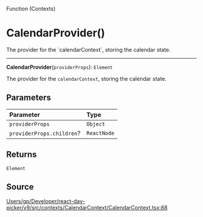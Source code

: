 <SectionTitle>Function (Contexts)</SectionTitle>

# CalendarProvider()

<Description>
The provider for the `calendarContext`, storing the calendar state.
</Description>

---

<a id="undefined" name="undefined"></a>

<SignatureMemberIdentifier>**CalendarProvider**(`providerProps`): `Element`</SignatureMemberIdentifier>

The provider for the `calendarContext`, storing the calendar state.

## Parameters

| Parameter | Type |
| :------ | :------ |
| `providerProps` | `Object` |
| `providerProps.children`? | `ReactNode` |

## Returns

`Element`

## Source

[Users/gp/Developer/react-day-picker/v9/src/contexts/CalendarContext/CalendarContext.tsx:88](https://github.com/gpbl/react-day-picker/blob/next/src/contexts/CalendarContext/CalendarContext.tsx#L88)
